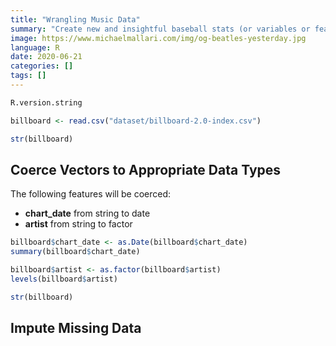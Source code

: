 ```yaml
---
title: "Wrangling Music Data"
summary: "Create new and insightful baseball stats (or variables or features) while minimizing multicollinearity."
image: https://www.michaelmallari.com/img/og-beatles-yesterday.jpg
language: R
date: 2020-06-21
categories: []
tags: []
---
```



```r
R.version.string
```


```r
billboard <- read.csv("dataset/billboard-2.0-index.csv")
```

```r
str(billboard)
```

## Coerce Vectors to Appropriate Data Types

The following features will be coerced:

* **chart_date** from string to date
* **artist** from string to factor

```r
billboard$chart_date <- as.Date(billboard$chart_date)
summary(billboard$chart_date)
```


```r
billboard$artist <- as.factor(billboard$artist)
levels(billboard$artist)
```

```r
str(billboard)
```

## Impute Missing Data

```r

```
